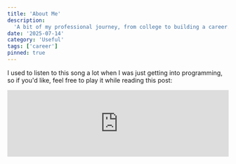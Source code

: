 ```yaml
---
title: 'About Me'
description:
  'A bit of my professional journey, from college to building a career.'
date: '2025-07-14'
category: 'Useful'
tags: ['career']
pinned: true
---
```


I used to listen to this song a lot when I was just getting into programming, so
if you'd like, feel free to play it while reading this post:

<iframe
  style={{ borderRadius: '12px' }}
  src='https://open.spotify.com/embed/track/21AUdfi6fLFDp9JuNcHsfS?utm_source=generator&theme=0'
  width='100%'
  height='152'
  frameBorder='0'
  allowFullScreen
  allow='autoplay; clipboard-write; encrypted-media; fullscreen; picture-in-picture'
  loading='lazy'
/>

# 1. Who am I?

My name is Gabriel Duete. I've been working as a Web Developer since 2021, and
I'm currently a Front-End Developer at Juntos Somos Mais.

I'm a big fan of open source and have made a few contributions throughout my
career — writing articles ([dev.to](https://dev.to/gabrielduete),
[tabnews](https://www.tabnews.com.br/gabrielduete), and now here, haha), opening
and interacting with PRs and issues on
[GitHub](https://github.com/gabrielduete), answering questions on
[Stack Overflow](https://stackoverflow.com/users/16782642/gabriel-duete) in both
EN and PT-BR, and participating in community events, especially with
[He4rt Developers](https://heartdevs.com/).

**Technologies I’ve worked with include**: _JavaScript, TypeScript, React,
Next.js, Vue, Nuxt.js, Web Components,Stencil, CSS preprocessors (Tailwind,
SASS, Styled-components, Chakra UI, Ionic,etc...), AWS, Sentry, Git, GitHub,
Unit Testing, E2E Testing, CI/CD, Software Architecture, Clean Architecture, TDD,
OOP._

# 2. Career

## <strong>2.1 How I got into tech</strong>

Around the age of 16 or 17, I got to know the tech world better through my best
friend and my brother. Right away, I felt like it matched perfectly with my
personal goals and ambitions.

That’s when I decided to dive into it and start my journey to become a
developer.

## <strong>2.2 College Journey</strong>

To do that, I needed to get into a public university through Brazil’s national
entrance exam (ENEM). Thankfully, I got a good score on the 2018 exam and was
accepted into IFCE – Crato Campus in 2019!

Besides improving my programming fundamentals, I made amazing friends who I
carry in my heart wherever I go. I’m so grateful to have met them — they made a
huge difference in my life. I thank God for placing them in my path. Love you
all! ❤️

During my second or third semester, something unexpected happened: the COVID-19
pandemic. Classes were suspended for “just 15 days” — and ended up being on hold
for almost 3 years. It took a while for the institute to adapt to remote
learning.

Despite the initial frustration, I saw it as a chance to fully focus on my
career — and that’s how I started paving my way to my first job in tech.

In the meantime, a good friend of mine, Wilton, invited me to work on some
freelance projects. I styled a website using Bootstrap and solved a few
programming challenges. That was my first taste of making money from code. From
there, I created a study roadmap and dove deeper into the field.

## <strong>2.3 First Job!</strong>

In October 2021, the #He4rtConf2021 event took place with several talks and a
recruiting initiative from Juntos Somos Mais. During the event, I applied for a
Junior Front-End position. I went through the interview — and didn’t get the
job.

But thankfully, the recruiter liked my profile and marked my name for a
potential internship. A few days later, they called me — and I accepted!

I started as an intern in a super strong technical team. I was lucky to work
with people who taught me a lot and helped shape my vision as a professional.
True role models, both in coding and in teamwork and career mindset. From
leadership to front-end to back-end — I learned from everyone.

Today, I’m a full-time developer and have been with the company for nearly 4
years, involved in lots of projects and different technologies. Still growing,
learning, and thankful for every person who’s been part of this journey.

## <strong>2.4 First International Freela!</strong>

In 2024, I landed my first freelance project for an international client, thanks
to a referral from my buddy Rickelme. I teamed up with a friend, and we’ve been
working on it — still in the MVP phase, but once it launches, I’ll
definitely post about it here.

## <strong>3. Final Thoughts</strong>

That’s it! A small recap of my journey so far. I’ll probably use this blog to
post about the articles and projects I work on, so feel free to explore, read,
comment, share ideas... thanks a lot for stopping by! God bless!
